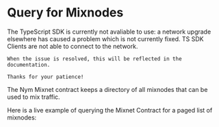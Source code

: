 # Query for Mixnodes




<Callout type="error">
    The TypeScript SDK is currently not avaliable to use: a network upgrade elsewhere has caused a problem which is not currently fixed. TS SDK Clients are not able to connect to the network.

    When the issue is resolved, this will be reflected in the documentation.

    Thanks for your patience!
</Callout>

The Nym Mixnet contract keeps a directory of all mixnodes that can be used to mix traffic.

Here is a live example of querying the Mixnet Contract for a paged list of mixnodes:

<Mixnodes />

<FormattedExampleCode />
